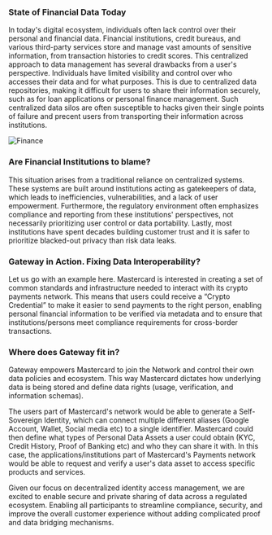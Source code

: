 ### State of Financial Data Today

In today's digital ecosystem, individuals often lack control over their personal and financial data. Financial institutions, credit bureaus, and various third-party services store and manage vast amounts of sensitive information, from transaction histories to credit scores. This centralized approach to data management has several drawbacks from a user's perspective. Individuals have limited visibility and control over who accesses their data and for what purposes. This is due to centralized data repositories, making it difficult for users to share their information securely, such as for loan applications or personal finance management. Such centralized data silos are often susceptible to hacks given their single points of failure and precent users from transporting their information across institutions.

<img src="/assets/usecases/finance.png" alt="Finance" />

### Are Financial Institutions to blame?

This situation arises from a traditional reliance on centralized systems. These systems are built around institutions acting as gatekeepers of data, which leads to inefficiencies, vulnerabilities, and a lack of user empowerment. Furthermore, the regulatory environment often emphasizes compliance and reporting from these institutions' perspectives, not necessarily prioritizing user control or data portability. Lastly, most institutions have spent decades building customer trust and it is safer to prioritize blacked-out privacy than risk data leaks.

### Gateway in Action. Fixing Data Interoperability?

Let us go with an example here. Mastercard is interested in creating a set of common standards and infrastructure needed to interact with its crypto payments network. This means that users could receive a “Crypto Credential” to make it easier to send payments to the right person, enabling personal financial information to be verified via metadata and to ensure that institutions/persons meet compliance requirements for cross-border transactions.

### Where does Gateway fit in?

Gateway empowers Mastercard to join the Network and control their own data policies and ecosystem. This way Mastercard dictates how underlying data is being stored and define data rights (usage, verification, and information schemas).

The users part of Mastercard's network would be able to generate a Self-Sovereign Identity, which can connect multiple different aliases (Google Account, Wallet, Social media etc) to a single identifier. Mastercard could then define what types of Personal Data Assets a user could obtain (KYC, Credit History, Proof of Banking etc) and who they can share it with. In this case, the applications/institutions part of Mastercard's Payments network would be able to request and verify a user's data asset to access specific products and services.

Given our focus on decentralized identity access management, we are excited to enable secure and private sharing of data across a regulated ecosystem. Enabling all participants to streamline compliance, security, and improve the overall customer experience without adding complicated proof and data bridging mechanisms.
